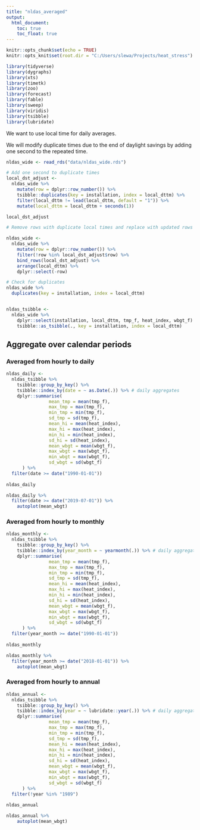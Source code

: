 ```yaml
---
title: "nldas_averaged"
output:
  html_document:
    toc: true
    toc_float: true
---
```


```r
knitr::opts_chunk$set(echo = TRUE)
knitr::opts_knit$set(root.dir = "C:/Users/slewa/Projects/heat_stress")

library(tidyverse)
library(dygraphs)
library(xts)
library(timetk)
library(zoo)
library(forecast)
library(fable)
library(sweep)
library(viridis)
library(tsibble)
library(lubridate)
```

We want to use local time for daily averages. 

We will modify duplicate times due to the end of daylight savings by adding one second to the repeated time.

```r
nldas_wide <- read_rds("data/nldas_wide.rds")

# Add one second to duplicate times
local_dst_adjust <-
  nldas_wide %>%
    mutate(row = dplyr::row_number()) %>% 
    tsibble::duplicates(key = installation, index = local_dttm) %>% 
    filter(local_dttm != lead(local_dttm, default = "1")) %>% 
    mutate(local_dttm = local_dttm + seconds(1))

local_dst_adjust

# Remove rows with duplicate local times and replace with updated rows (+1 second)

nldas_wide <-
  nldas_wide %>%
    mutate(row = dplyr::row_number()) %>% 
    filter(!row %in% local_dst_adjust$row) %>% 
    bind_rows(local_dst_adjust) %>% 
    arrange(local_dttm) %>% 
    dplyr::select(-row)

# Check for duplicates
nldas_wide %>% 
  duplicates(key = installation, index = local_dttm)


nldas_tsibble <-
  nldas_wide %>% 
    dplyr::select(installation, local_dttm, tmp_f, heat_index, wbgt_f) %>% 
    tsibble::as_tsibble(., key = installation, index = local_dttm)

```

## Aggregate over calendar periods  

### Averaged from hourly to daily
```r

nldas_daily <-
  nldas_tsibble %>% 
    tsibble::group_by_key() %>%
    tsibble::index_by(date = ~ as.Date(.)) %>% # daily aggregates
    dplyr::summarise(
                mean_tmp = mean(tmp_f),
                max_tmp = max(tmp_f),
                min_tmp = min(tmp_f),
                sd_tmp = sd(tmp_f),
                mean_hi = mean(heat_index),
                max_hi = max(heat_index),
                min_hi = min(heat_index),
                sd_hi = sd(heat_index),
                mean_wbgt = mean(wbgt_f),
                max_wbgt = max(wbgt_f),
                min_wbgt = max(wbgt_f),
                sd_wbgt = sd(wbgt_f)
      ) %>% 
  filter(date >= date("1990-01-01"))
  
nldas_daily

nldas_daily %>% 
  filter(date >= date("2019-07-01")) %>% 
    autoplot(mean_wbgt)

```

### Averaged from hourly to monthly

```r

nldas_monthly <-
  nldas_tsibble %>% 
    tsibble::group_by_key() %>%
    tsibble::index_by(year_month = ~ yearmonth(.)) %>% # daily aggregates
    dplyr::summarise(
                mean_tmp = mean(tmp_f),
                max_tmp = max(tmp_f),
                min_tmp = min(tmp_f),
                sd_tmp = sd(tmp_f),
                mean_hi = mean(heat_index),
                max_hi = max(heat_index),
                min_hi = min(heat_index),
                sd_hi = sd(heat_index),
                mean_wbgt = mean(wbgt_f),
                max_wbgt = max(wbgt_f),
                min_wbgt = max(wbgt_f),
                sd_wbgt = sd(wbgt_f)
      ) %>% 
  filter(year_month >= date("1990-01-01"))
  
nldas_monthly

nldas_monthly %>% 
  filter(year_month >= date("2018-01-01")) %>% 
    autoplot(mean_wbgt)

```

### Averaged from hourly to annual

```r
nldas_annual <-
  nldas_tsibble %>% 
    tsibble::group_by_key() %>%
    tsibble::index_by(year = ~ lubridate::year(.)) %>% # daily aggregates
    dplyr::summarise(
                mean_tmp = mean(tmp_f),
                max_tmp = max(tmp_f),
                min_tmp = min(tmp_f),
                sd_tmp = sd(tmp_f),
                mean_hi = mean(heat_index),
                max_hi = max(heat_index),
                min_hi = min(heat_index),
                sd_hi = sd(heat_index),
                mean_wbgt = mean(wbgt_f),
                max_wbgt = max(wbgt_f),
                min_wbgt = max(wbgt_f),
                sd_wbgt = sd(wbgt_f)
      ) %>% 
  filter(!year %in% "1989")
  
nldas_annual

nldas_annual %>% 
    autoplot(mean_wbgt)
```

